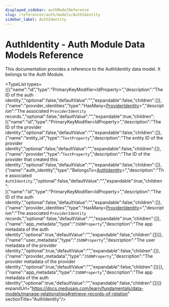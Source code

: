 ```yaml
---
displayed_sidebar: authModelReference
slug: /references/auth/models/AuthIdentity
sidebar_label: AuthIdentity
---
```



# AuthIdentity - Auth Module Data Models Reference

This documentation provides a reference to the AuthIdentity data model. It belongs to the Auth Module.

<SourceCodeLink link="https://github.com/medusajs/medusa/blob/ac76e19194a4b1b7f6c8e4fbcfc956c981a572f7/packages/modules/auth/src/models/auth-identity.ts#L4" />

<TypeList types={[{"name":"id","type":"PrimaryKeyModifier&#60;IdProperty&#62;","description":"The ID of the auth identity.","optional":false,"defaultValue":"","expandable":false,"children":[]},{"name":"provider_identities","type":"HasMany&#60;[ProviderIdentity](../auth_models.ProviderIdentity/page.mdx)&#62;","description":"The associated `ProviderIdentity` records.","optional":false,"defaultValue":"","expandable":true,"children":[{"name":"id","type":"PrimaryKeyModifier&#60;IdProperty&#62;","description":"The ID of the provider identity.","optional":false,"defaultValue":"","expandable":false,"children":[]},{"name":"entity_id","type":"`TextProperty`","description":"The entity ID of the provider identity","optional":false,"defaultValue":"","expandable":false,"children":[]},{"name":"provider","type":"`TextProperty`","description":"The ID of the provider that created this identity.","optional":false,"defaultValue":"","expandable":false,"children":[]},{"name":"auth_identity","type":"BelongsTo&#60;[AuthIdentity](./page.mdx)&#62;","description":"The associated `AuthIdentity`.","optional":false,"defaultValue":"","expandable":true,"children":[{"name":"id","type":"PrimaryKeyModifier&#60;IdProperty&#62;","description":"The ID of the auth identity.","optional":false,"defaultValue":"","expandable":false,"children":[]},{"name":"provider_identities","type":"HasMany&#60;[ProviderIdentity](../auth_models.ProviderIdentity/page.mdx)&#62;","description":"The associated `ProviderIdentity` records.","optional":false,"defaultValue":"","expandable":true,"children":[]},{"name":"app_metadata","type":"`JSONProperty`","description":"The app metadata of the auth identity","optional":true,"defaultValue":"","expandable":false,"children":[]}]},{"name":"user_metadata","type":"`JSONProperty`","description":"The user metadata of the provider identity.","optional":true,"defaultValue":"","expandable":false,"children":[]},{"name":"provider_metadata","type":"`JSONProperty`","description":"The provider metadata of the provider identity.","optional":true,"defaultValue":"","expandable":false,"children":[]}]},{"name":"app_metadata","type":"`JSONProperty`","description":"The app metadata of the auth identity","optional":true,"defaultValue":"","expandable":false,"children":[]}]} expandUrl="https://docs.medusajs.com/learn/fundamentals/data-models/manage-relationships#retrieve-records-of-relation" sectionTitle="AuthIdentity"/>
